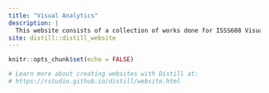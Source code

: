 ```yaml
---
title: "Visual Analytics"
description: |
  This website consists of a collection of works done for ISSS608 Visual Analytics and Applications.
site: distill::distill_website
---
```


```r
knitr::opts_chunk$set(echo = FALSE)

# Learn more about creating websites with Distill at:
# https://rstudio.github.io/distill/website.html

```


